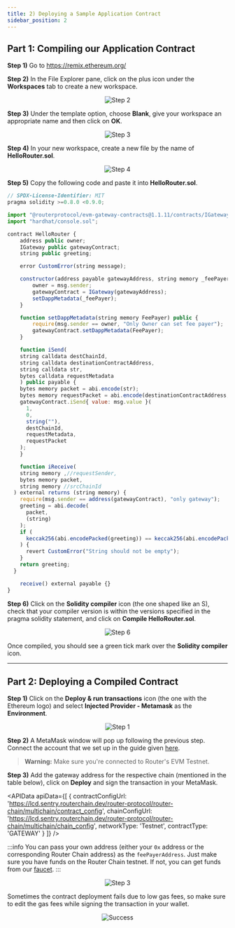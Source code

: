 ```yaml
---
title: 2) Deploying a Sample Application Contract
sidebar_position: 2
---
```



## Part 1: Compiling our Application Contract

**Step 1)** Go to https://remix.ethereum.org/

**Step 2)** In the File Explorer pane, click on the plus icon under the **Workspaces** tab to create a new workspace.

<center><img src={require('./images/deploying-a-sample-application-contract/step-2.png').default} alt="Step 2" style={{width: 300, marginBottom: 12}} /></center>

**Step 3)** Under the template option, choose **Blank**, give your workspace an appropriate name and then click on **OK**.

<center><img src={require('./images/deploying-a-sample-application-contract/step-3.png').default} alt="Step 3" style={{width: 300, marginBottom: 12}} /></center>

**Step 4)** In your new workspace, create a new file by the name of **HelloRouter.sol**.

<center><img src={require('./images/deploying-a-sample-application-contract/step-4.png').default} alt="Step 4" style={{width: 300, marginBottom: 12}} /></center>

**Step 5)** Copy the following code and paste it into **HelloRouter.sol**.

```javascript
// SPDX-License-Identifier: MIT
pragma solidity >=0.8.0 <0.9.0;

import "@routerprotocol/evm-gateway-contracts@1.1.11/contracts/IGateway.sol";
import "hardhat/console.sol";

contract HelloRouter {
    address public owner;
    IGateway public gatewayContract;
    string public greeting;

    error CustomError(string message);

    constructor(address payable gatewayAddress, string memory _feePayer) {
        owner = msg.sender;
        gatewayContract = IGateway(gatewayAddress);
        setDappMetadata(_feePayer);
    }

    function setDappMetadata(string memory FeePayer) public {
        require(msg.sender == owner, "Only Owner can set fee payer");
        gatewayContract.setDappMetadata(FeePayer);
    }

    function iSend(
    string calldata destChainId,
    string calldata destinationContractAddress,
    string calldata str,
    bytes calldata requestMetadata
    ) public payable {
    bytes memory packet = abi.encode(str);
    bytes memory requestPacket = abi.encode(destinationContractAddress, packet);
    gatewayContract.iSend{ value: msg.value }(
      1,
      0,
      string(""),
      destChainId,
      requestMetadata,
      requestPacket
    );
    }

    function iReceive(
    string memory ,//requestSender,
    bytes memory packet,
    string memory //srcChainId
  ) external returns (string memory) {
    require(msg.sender == address(gatewayContract), "only gateway");
    greeting = abi.decode(
      packet,
      (string)
    );
    if (
      keccak256(abi.encodePacked(greeting)) == keccak256(abi.encodePacked(""))
    ) {
      revert CustomError("String should not be empty");
    }
    return greeting;
  }

    receive() external payable {}
}
```

**Step 6)** Click on the **Solidity compiler** icon (the one shaped like an S), check that your compiler version is within the versions specified in the pragma solidity statement, and click on **Compile HelloRouter.sol**.

<center><img src={require('./images/deploying-a-sample-application-contract/step-6.png').default} alt="Step 6" style={{ marginBottom: 12 }} /></center>

Once compiled, you should see a green tick mark over the **Solidity compiler** icon.

---

## Part 2: Deploying a Compiled Contract

**Step 1)** Click on the **Deploy & run transactions** icon (the one with the Ethereum logo) and select **Injected Provider - Metamask** as the **Environment**.

<center><img src={require('./images/deploying-a-sample-application-contract/part-2-step-1.png').default} alt="Step 1" style={{ marginBottom: 12 }} /></center>

**Step 2)** A MetaMask window will pop up following the previous step. Connect the account that we set up in the guide given <a href="./setting-up-routers-evm-testnet#part-2-importing-a-wallet-to-interact-with-the-testnet" target="_blank">here</a>.

> **Warning:** Make sure you're connected to Router's EVM Testnet.

**Step 3)** Add the gateway address for the respective chain (mentioned in the table below), click on **Deploy** and sign the transaction in your MetaMask.

<APIData
  apiData={[
    { contractConfigUrl: 'https://lcd.sentry.routerchain.dev/router-protocol/router-chain/multichain/contract_config', 
    chainConfigUrl: 'https://lcd.sentry.routerchain.dev/router-protocol/router-chain/multichain/chain_config', 
    networkType: 'Testnet', contractType: 'GATEWAY' }
  ]}
/>
<p style={{ marginBottom: '50px' }}></p>

:::info
You can pass your own address (either your `0x` address or the corresponding Router Chain address) as the `feePayerAddress`. Just make sure you have funds on the Router Chain testnet. If not, you can get funds from our [faucet](https://faucet.routerprotocol.com/).
:::

<center><img src={require('./images/deploying-a-sample-application-contract/part-2-step-3.png').default} alt="Step 3" style={{ width: 300, marginBottom: 12 }} /></center>

Sometimes the contract deployment fails due to low gas fees, so make sure to edit the gas fees while signing the transaction in your wallet.

<center><img src={require('./images/deploying-a-sample-application-contract/success.png').default} alt="Success" style={{ marginBottom: 12 }} /></center>
